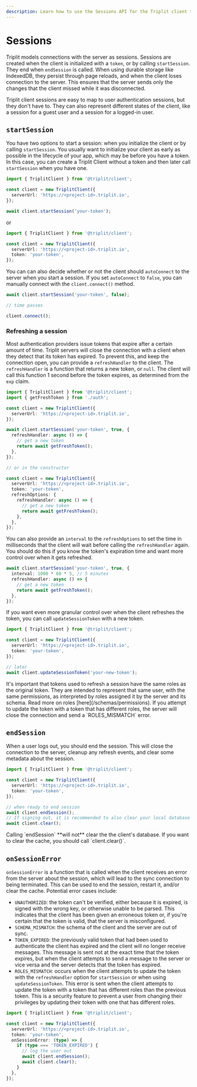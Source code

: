 ```yaml
---
description: Learn how to use the Sessions API for the Triplit client to model auth events in your app.
---
```



# Sessions

Triplit models connections with the server as sessions. Sessions are created when the client is initialized with a `token`, or by calling `startSession`. They end when `endSession` is called. When using durable storage like IndexedDB, they persist through page reloads, and when the client loses connection to the server. This ensures that the server sends only the changes that the client missed while it was disconnected.

Triplit client sessions are easy to map to user authentication sessions, but they don't have to. They can also represent different states of the client, like a session for a guest user and a session for a logged-in user.

## `startSession`

You have two options to start a session: when you initialize the client or by calling `startSession`. You usually want to initialize your client as early as possible in the lifecycle of your app, which may be before you have a token. In this case, you can create a Triplit Client without a token and then later call `startSession` when you have one.

```ts
import { TriplitClient } from '@triplit/client';

const client = new TriplitClient({
  serverUrl: 'https://<project-id>.triplit.io',
});

await client.startSession('your-token');
```

or

```ts
import { TriplitClient } from '@triplit/client';

const client = new TriplitClient({
  serverUrl: 'https://<project-id>.triplit.io',
  token: 'your-token',
});
```

You can can also decide whether or not the client should `autoConnect` to the server when you start a session. If you set `autoConnect` to `false`, you can manually connect with the `client.connect()` method.

```ts
await client.startSession('your-token', false);

// time passes

client.connect();
```

### Refreshing a session

Most authentication providers issue tokens that expire after a certain amount of time. Triplit servers will close the connection with a client when they detect that its token has expired. To prevent this, and keep the connection open, you can provide a `refreshHandler` to the client. The `refreshHandler` is a function that returns a new token, or `null`. The client will call this function 1 second before the token expires, as determined from the `exp` claim.

```ts
import { TriplitClient } from '@triplit/client';
import { getFreshToken } from './auth';

const client = new TriplitClient({
  serverUrl: 'https://<project-id>.triplit.io',
});

await client.startSession('your-token', true, {
  refreshHandler: async () => {
    // get a new token
    return await getFreshToken();
  },
});

// or in the constructor

const client = new TriplitClient({
  serverUrl: 'https://<project-id>.triplit.io',
  token: 'your-token',
  refreshOptions: {
    refreshHandler: async () => {
      // get a new token
      return await getFreshToken();
    },
  },
});
```

You can also provide an `interval` to the `refreshOptions` to set the time in milliseconds that the client will wait before calling the `refreshHandler` again. You should do this if you know the token's expiration time and want more control over when it gets refreshed.

```ts
await client.startSession('your-token', true, {
  interval: 1000 * 60 * 5, // 5 minutes
  refreshHandler: async () => {
    // get a new token
    return await getFreshToken();
  },
});
```

If you want even more granular control over when the client refreshes the token, you can call `updateSessionToken` with a new token.

```ts
import { TriplitClient } from '@triplit/client';

const client = new TriplitClient({
  serverUrl: 'https://<project-id>.triplit.io',
  token: 'your-token',
});

// later
await client.updateSessionToken('your-new-token');
```

<Callout>
  It's important that tokens used to refresh a session have the same roles as
  the original token. They are intended to represent that same user, with the
  same permissions, as interpreted by roles assigned it by the server and its
  schema. Read more on roles [here](/schemas/permissions). If you attempt to
  update the token with a token that has different roles, the server will close
  the connection and send a `ROLES_MISMATCH` error.
</Callout>

## `endSession`

When a user logs out, you should end the session. This will close the connection to the server, cleanup any refresh events, and clear some metadata about the session.

```ts
import { TriplitClient } from '@triplit/client';

const client = new TriplitClient({
  serverUrl: 'https://<project-id>.triplit.io',
  token: 'your-token',
});

// when ready to end session
await client.endSession();
// If signing out, it is recommended to also clear your local database
await client.clear();
```

<Callout>
  Calling `endSession` **will not** clear the the client's database. If you want
  to clear the cache, you should call `client.clear()`.
</Callout>

## `onSessionError`

`onSessionError` is a function that is called when the client receives an error from the server about the session, which will lead to the sync connection to being terminated. This can be used to end the session, restart it, and/or clear the cache. Potential error cases include:

- `UNAUTHORIZED`: the token can't be verified, either because it is expired, is signed with the wrong key, or otherwise unable to be parsed. This indicates that the client has been given an erroneous token or, if you're certain that the token is valid, that the server is misconfigured.
- `SCHEMA_MISMATCH`: the schema of the client and the server are out of sync.
- `TOKEN_EXPIRED`: the previously valid token that had been used to authenticate the client has expired and the client will no longer receive messages. This message is sent not at the exact time that the token expires, but when the client attempts to send a message to the server or vice versa and the server detects that the token has expired.
- `ROLES_MISMATCH`: occurs when the client attempts to update the token with the `refreshHandler` option for `startSession` or when using `updateSessionToken`. This error is sent when the client attempts to update the token with a token that has different roles than the previous token. This is a security feature to prevent a user from changing their privileges by updating their token with one that has different roles.

```ts
import { TriplitClient } from '@triplit/client';

const client = new TriplitClient({
  serverUrl: 'https://<project-id>.triplit.io',
  token: 'your-token',
  onSessionError: (type) => {
    if (type === 'TOKEN_EXPIRED') {
      // log the user out
      await client.endSession();
      await client.clear();
    }
  },
});
```
